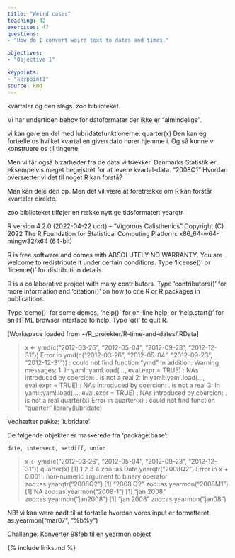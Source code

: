 ```yaml
---
title: "Weird cases"
teaching: 42
exercises: 47
questions: 
- "How do I convert weird text to dates and times."

objectives:
- "Objective 1"

keypoints:
- "keypoint1"
source: Rmd
---
```


kvartaler og den slags.
zoo biblioteket.

Vi har undertiden behov for datoformater der ikke er "almindelige".

vi kan gøre en del med lubridatefunktionerne.
quarter(x) Den kan eg fortælle os hvilket kvartal en given dato hører hjemme i. Og så kunne vi konstruere os til tingene.

Men vi får også bizarheder fra de data vi trækker. Danmarks Statistik er eksempelvis meget begejstret for at levere kvartal-data.
"2008Q1"
Hvordan oversætter vi det til noget R kan forstå?

Man kan dele den op. Men det vil være at foretrække om R kan forstår kvartaler direkte.

zoo biblioteket tilføjer en række nyttige tidsformater:
yearqtr


R version 4.2.0 (2022-04-22 ucrt) -- "Vigorous Calisthenics"
Copyright (C) 2022 The R Foundation for Statistical Computing
Platform: x86_64-w64-mingw32/x64 (64-bit)

R is free software and comes with ABSOLUTELY NO WARRANTY.
You are welcome to redistribute it under certain conditions.
Type 'license()' or 'licence()' for distribution details.

R is a collaborative project with many contributors.
Type 'contributors()' for more information and
'citation()' on how to cite R or R packages in publications.

Type 'demo()' for some demos, 'help()' for on-line help, or
'help.start()' for an HTML browser interface to help.
Type 'q()' to quit R.

[Workspace loaded from ~/R_projekter/R-time-and-dates/.RData]

> x <- ymd(c("2012-03-26", "2012-05-04", "2012-09-23", "2012-12-31"))
Error in ymd(c("2012-03-26", "2012-05-04", "2012-09-23", "2012-12-31")) : 
  could not find function "ymd"
In addition: Warning messages:
1: In yaml::yaml.load(..., eval.expr = TRUE) :
  NAs introduced by coercion: . is not a real
2: In yaml::yaml.load(..., eval.expr = TRUE) :
  NAs introduced by coercion: . is not a real
3: In yaml::yaml.load(..., eval.expr = TRUE) :
  NAs introduced by coercion: . is not a real
> quarter(x)
Error in quarter(x) : could not find function "quarter"
> library(lubridate)

Vedhæfter pakke: ‘lubridate’

De følgende objekter er maskerede fra ‘package:base’:

    date, intersect, setdiff, union

> x <- ymd(c("2012-03-26", "2012-05-04", "2012-09-23", "2012-12-31"))
> quarter(x)
[1] 1 2 3 4
> zoo::as.Date.yearqtr("2008Q2")
Error in x + 0.001 : non-numeric argument to binary operator
> zoo::as.yearqtr("2008Q2")
[1] "2008 Q2"
> zoo::as.yearmon("2008M1")
[1] NA
> zoo::as.yearmon("2008-1")
[1] "jan 2008"
> zoo::as.yearmon("jan2008")
[1] "jan 2008"
> zoo::as.yearmon("jan08")

NB! vi kan være nødt til at fortælle hvordan vores input er formatteret. 
as.yearmon("mar07", "%b%y")

Challenge:
Konverter 98feb til en yearmon object

{% include links.md %}